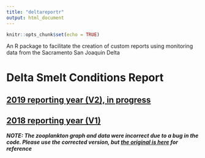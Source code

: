 ```yaml
---
title: "deltareportr"
output: html_document
---
```


```r
knitr::opts_chunk$set(echo = TRUE)
```

An R package to facilitate the creation of custom reports using monitoring data from the Sacramento San Joaquin Delta

# Delta Smelt Conditions Report

## [2019 reporting year (V2), in progress](Delta_Smelt_conditions_report_full_2019.html)


## [2018 reporting year (V1)](Delta_Smelt_conditions_report_2018_fixed.html)


***NOTE: The zooplankton graph and data were incorrect due to a bug in the code. Please use the corrected version, but [the original is here](Delta_Smelt_conditions_report_2018.html) for reference***
